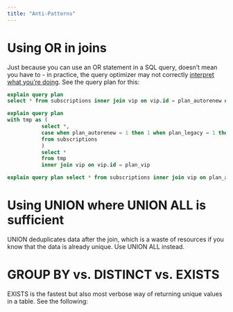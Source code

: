 ```yaml
---
title: "Anti-Patterns"
---
```


# Using OR in joins

Just because you can use an OR statement in a SQL query, doesn't mean you have to - in practice, the query optimizer may not correctly [interpret what you're doing](https://stackoverflow.com/questions/5901791/is-having-an-or-in-an-inner-join-condition-a-bad-idea). See the query plan for this:

```sql

explain query plan
select * from subscriptions inner join vip on vip.id = plan_autorenew or vip.id = plan_legacy

```

```sql

explain query plan
with tmp as (
           select *, 
           case when plan_autorenew = 1 then 1 when plan_legacy = 1 then 1 end as plan_vip 
           from subscriptions
           )
           select *
           from tmp
           inner join vip on vip.id = plan_vip

```

```sql

explain query plan select * from subscriptions inner join vip on plan_autorenew = vip.id and plan_legacy is null union all select * from subscriptions inner join vip on plan_legacy = vip.id and plan_autorenew is null

```

# Using UNION where UNION ALL is sufficient

UNION deduplicates data after the join, which is a waste of resources if you know that the data is already unique. Use UNION ALL instead.

# GROUP BY vs. DISTINCT vs. EXISTS

EXISTS is the fastest but also most verbose way of returning unique values in a table. See the following:




